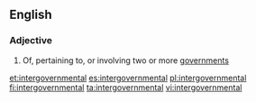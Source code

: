 ==English==

===Adjective===
{{en-adj|-}}

# Of, pertaining to, or involving two or more [[government]]s

[[et:intergovernmental]]
[[es:intergovernmental]]
[[pl:intergovernmental]]
[[fi:intergovernmental]]
[[ta:intergovernmental]]
[[vi:intergovernmental]]